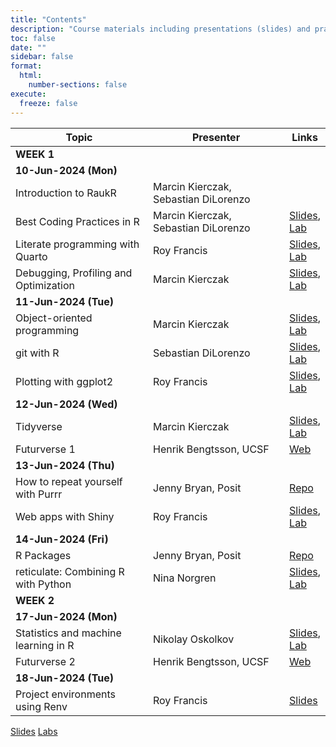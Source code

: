 ```yaml
---
title: "Contents"
description: "Course materials including presentations (slides) and practical exercises (labs)"
toc: false
date: ""
sidebar: false
format:
  html:
    number-sections: false
execute:
  freeze: false
---
```


:::{.contents-table .column-body-outset}

|Topic                                  |Presenter                              |Links|
|---------------------------------------|---------------------------------------|-----|
|[**WEEK 1**]{.badge .badge-secondary}                                          |||
|[**10-Jun-2024 (Mon)**]{.badge .badge-secondary}                               |||
|Introduction to RaukR                  |Marcin Kierczak, Sebastian DiLorenzo   ||
|Best Coding Practices in R             |Marcin Kierczak, Sebastian DiLorenzo   |[Slides](slides/coding/index.html), [Lab](labs/coding/index.html)|
|Literate programming with Quarto       |Roy Francis                            |[Slides](slides/quarto/index.html), [Lab](labs/quarto/index.html)|
|Debugging, Profiling and Optimization  |Marcin Kierczak                        |[Slides](slides/debugging/index.html), [Lab](labs/debugging/index.html)|
|[**11-Jun-2024 (Tue)**]{.badge .badge-secondary}                               |||
|Object-oriented programming            |Marcin Kierczak                        |[Slides](slides/oop/index.html), [Lab](labs/oop/index.html)|
|git with R                             |Sebastian DiLorenzo                    |[Slides](slides/git/index.html), [Lab](labs/git/index.html)|
|Plotting with ggplot2                  |Roy Francis                            |[Slides](slides/ggplot/index.html), [Lab](labs/ggplot/index.html)|
|[**12-Jun-2024 (Wed)**]{.badge .badge-secondary}                               |||
|Tidyverse                              |Marcin Kierczak                        |[Slides](slides/tidyverse/index.html), [Lab](labs/tidyverse/index.html)|
|Futurverse 1                           |Henrik Bengtsson, UCSF                 |[Web](https://henrikbengtsson.github.io/future-tutorial-raukr2024/lab1.html)|
|[**13-Jun-2024 (Thu)**]{.badge .badge-secondary}                               |||
|How to repeat yourself with Purrr      |Jenny Bryan, Posit                     |[Repo](https://github.com/jennybc/2024_raukr-purrr-pkg-dev)|
|Web apps with Shiny                    |Roy Francis                            |[Slides](slides/shiny/index.html), [Lab](labs/shiny/index.html)|
|[**14-Jun-2024 (Fri)**]{.badge .badge-secondary}                               |||
|R Packages                             |Jenny Bryan, Posit                     |[Repo](https://github.com/jennybc/2024_raukr-purrr-pkg-dev)|
|reticulate: Combining R with Python    |Nina Norgren                           |[Slides](slides/reticulate/index.html), [Lab](labs/reticulate/index.html)|
|[**WEEK 2**]{.badge .badge-secondary}                                          |||
|[**17-Jun-2024 (Mon)**]{.badge .badge-secondary}                               |||
|Statistics and machine learning in R   |Nikolay Oskolkov                       |[Slides](slides/ml/index.html), [Lab](labs/ml/index.html)|
|Futurverse 2                           |Henrik Bengtsson, UCSF                 |[Web](https://henrikbengtsson.github.io/future-tutorial-raukr2024/lab1.html)|
|[**18-Jun-2024 (Tue)**]{.badge .badge-secondary}                               |||
|Project environments using Renv        |Roy Francis                            |[Slides](slides/r-env/index.html)|
:::

[[Slides]{.btn .btn-sm .btn-secondary}](slides/index.html) [[Labs]{.btn .btn-sm .btn-secondary}](labs/index.html) 
